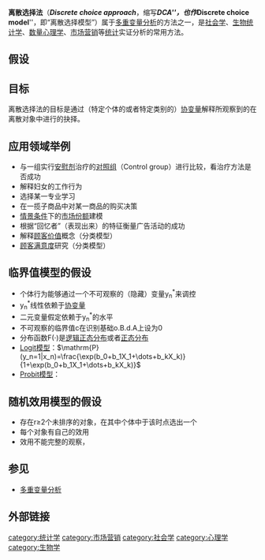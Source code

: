 '''离散选择法'''（'''''Discrete choice approach'''''，缩写'''''DCA'''''，也作'''''Discrete choice model'''''，即“离散选择模型”）属于[[多重变量分析|多重变量分析]]的方法之一，是[[社会学|社会学]]、[[生物统计学|生物统计学]]、[[数量心理学|数量心理学]]、[[市场营销|市场营销]]等[[统计|统计]]实证分析的常用方法。

==假设==

==目标==
离散选择法的目标是通过（特定个体的或者特定类别的）[[协变量|协变量]]解释所观察到的在离散对象中进行的抉择。

==应用领域举例==
*与一组实行[[安慰剂|安慰剂]]治疗的[[对照组|对照组]]（Control group）进行比较，看治疗方法是否成功
*解释妇女的工作行为
*选择某一专业学习
*在一揽子商品中对某一商品的购买决策
*[[情景条件|情景条件]]下的[[市场份额|市场份额]]建模
*根据“回忆者”（表现出来）的特征衡量广告活动的成功
*解释[[顾客价值|顾客价值]]概念（分类模型）
*[[顾客满意度|顾客满意度]]研究（分类模型）

==临界值模型的假设==
*个体行为能够通过一个不可观察的（隐藏）变量y<sub>n</sub><sup>*</sup>来调控
*y<sub>n</sub><sup>*</sup>线性依赖于[[协变量|协变量]]
*二元变量假定依赖于y<sub>n</sub><sup>*</sup>的水平
*不可观察的临界值c在识别基础o.B.d.A上设为0
*分布函数F(·)是[[逻辑正态分布|逻辑正态分布]]或者[[正态分布|正态分布]]
*[[Logit模型|Logit模型]]：<math>\mathrm{P}(y_n=1|x_n)=\frac{\exp(b_0+b_1X_1+\dots+b_kX_k)}{1+\exp(b_0+b_1X_1+\dots+b_kX_k)}</math>
*[[Probit模型|Probit模型]]：

==随机效用模型的假设==
*存在r≥2个未排序的对象，在其中个体中于该时点选出一个
*每个对象有自己的效用
*效用不能完整的观察，

==参见==
*[[多重变量分析|多重变量分析]]

==外部链接==
{{Marketing-stub}}
[[category:统计学|category:统计学]]
[[category:市场营销|category:市场营销]]
[[category:社会学|category:社会学]]
[[category:心理学|category:心理学]]
[[category:生物学|category:生物学]]